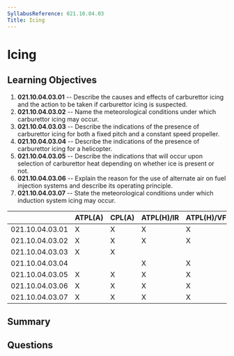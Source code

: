 ```yaml
---
SyllabusReference: 021.10.04.03
Title: Icing
---
```


# Icing

## Learning Objectives

1. **021.10.04.03.01** -- Describe the causes and effects of carburettor icing and
   the action to be taken if carburettor icing is suspected.
2. **021.10.04.03.02** -- Name the meteorological conditions under which
   carburettor icing may occur.
3. **021.10.04.03.03** -- Describe the indications of the presence of carburettor
   icing for both a fixed pitch and a constant speed propeller.
4. **021.10.04.03.04** -- Describe the indications of the presence of carburettor
   icing for a helicopter.
5. **021.10.04.03.05** -- Describe the indications that will occur upon selection
   of carburettor heat depending on whether ice is present or not.
6. **021.10.04.03.06** -- Explain the reason for the use of alternate air on fuel
   injection systems and describe its operating principle.
7. **021.10.04.03.07** -- State the meteorological conditions under which
   induction system icing may occur.

|                 | ATPL(A) | CPL(A) | ATPL(H)/IR | ATPL(H)/VFR | CPL(H) | IR  | CBIR(A) |
| --------------- | ------- | ------ | ---------- | ----------- | ------ | --- | ------- |
| 021.10.04.03.01 | X       | X      | X          | X           | X      |     |         |
| 021.10.04.03.02 | X       | X      | X          | X           | X      |     |         |
| 021.10.04.03.03 | X       | X      |            |             |        |     |         |
| 021.10.04.03.04 |         |        | X          | X           | X      |     |         |
| 021.10.04.03.05 | X       | X      | X          | X           | X      |     |         |
| 021.10.04.03.06 | X       | X      | X          | X           | X      |     |         |
| 021.10.04.03.07 | X       | X      | X          | X           | X      |     |         |

## Summary

## Questions
